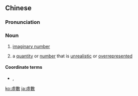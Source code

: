 {{also|虚数}}
==Chinese==
{{zh-forms|s=虚数}}

===Pronunciation===
{{zh-pron
|m=xūshù
|c=heoi1 sou3
|cat=n
}}

===Noun===
{{zh-noun}}

# {{lb|zh|mathematics}} [[imaginary number]]
# a [[quantity]] or [[number]] that is [[unrealistic]] or [[overrepresented]]

====Coordinate terms====
* {{sense|imaginary number}} {{zh-l|複數|complex number}}, {{zh-l|實數|real number}}

{{zh-cat|Complex analysis}}

[[ko:虛數]]
[[ja:虛數]]